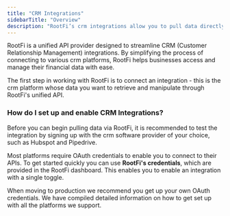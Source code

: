 ```yaml
---
title: "CRM Integrations"
sidebarTitle: "Overview"
description: "RootFi’s crm integrations allow you to pull data directly from your customer’s crm software in real-time."
---
```


RootFi is a unified API provider designed to streamline CRM (Customer Relationship Management) integrations. By simplifying the process of connecting to various crm platforms, RootFi helps businesses access and manage their financial data with ease.

The first step in working with RootFi is to connect an integration - this is the crm platform whose data you want to retrieve and manipulate through RootFi's unified API.

### How do I set up and enable CRM Integrations?

Before you can begin pulling data via RootFi, it is recommended to test the integration by signing up with the crm software provider of your choice, such as Hubspot and Pipedrive.

Most platforms require OAuth credentials to enable you to connect to their APIs. To get started quickly you can use **RootFi's credentials**, which are provided in the RootFi dashboard. This enables you to enable an integration with a single toggle.

When moving to production we recommend you get up your own OAuth credentials. We have compiled detailed information on how to get set up with all the platforms we support.
